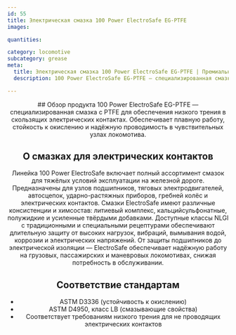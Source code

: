 ```yaml
---
id: 55
title: Электрическая смазка 100 Power ElectroSafe EG-PTFE
images:

quantities:

category: locomotive
subcategory: grease
meta:
  title: Электрическая смазка 100 Power ElectroSafe EG-PTFE | Премиальная низкотрения смазка для локомотивов
  description: 100 Power ElectroSafe EG-PTFE — специализированная смазка с добавлением PTFE для электрических систем локомотивов. Обеспечивает низкое трение, плавную работу, стойкость к окислению и надёжную проводимость для чувствительных скользящих контактов. Соответствует ASTM D3336 и ASTM D4950 (класс LB), обеспечивая надёжную работу на грузовых, пассажирских и маневровых локомотивах.

---
```


<Header>
  ## Обзор продукта
  100 Power ElectroSafe EG-PTFE — специализированная смазка с PTFE для обеспечения низкого трения в скользящих электрических контактах. Обеспечивает плавную работу, стойкость к окислению и надёжную проводимость в чувствительных узлах локомотива.

  ## О смазках для электрических контактов
  Линейка 100 Power ElectroSafe включает полный ассортимент смазок для тяжёлых условий эксплуатации на железной дороге. Предназначены для узлов подшипников, тяговых электродвигателей, автосцепок, ударно-растяжных приборов, гребней колёс и электрических контактов. Смазки ElectroSafe имеют различные консистенции и химсостав: литиевый комплекс, кальцийсульфонатные, полужидкие и усиленные твёрдыми добавками. Доступные классы NLGI с традиционными и специальными рецептурами обеспечивают длительную защиту от высоких нагрузок, вибраций, вымывания водой, коррозии и электрических напряжений. От защиты подшипников до электрической изоляции — ElectroSafe обеспечивает надёжную работу на грузовых, пассажирских и маневровых локомотивах, снижая потребность в обслуживании.

  ## Соответствие стандартам
  - ASTM D3336 (устойчивость к окислению)
  - ASTM D4950, класс LB (смазывающие свойства)
  - Соответствует требованиям низкого трения для не проводящих электрических контактов

</Header>
